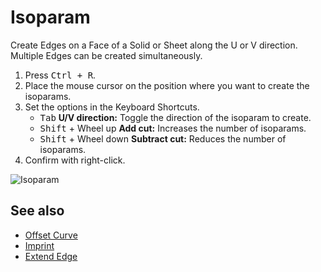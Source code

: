 
# Isoparam

<Reference shortcut="Ctrl + R" command="Isoparam" button="" />

Create Edges on a Face of a Solid or Sheet along the U or V direction. Multiple Edges can be created simultaneously.

1. Press <kbd>Ctrl + R</kbd>.
2. Place the mouse cursor on the position where you want to create the isoparams.
3. Set the options in the Keyboard Shortcuts.
   - <kbd>Tab</kbd> **U/V direction:** Toggle the direction of the isoparam to create.
   - <kbd>Shift</kbd> + Wheel up **Add cut:** Increases the number of isoparams.
   - <kbd>Shift</kbd> + Wheel down **Subtract cut:** Reduces the number of isoparams.
4. Confirm with right-click.

![Isoparam](/img/isoparam.gif)

## See also
- [Offset Curve](./offset-curve)
- [Imprint](./imprint)
- [Extend Edge](./extend-edge)